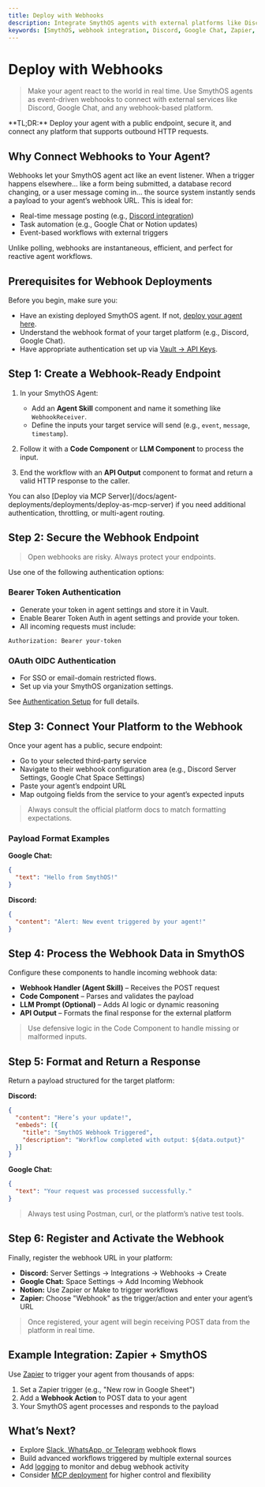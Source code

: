 ```yaml
---
title: Deploy with Webhooks
description: Integrate SmythOS agents with external platforms like Discord or Google Chat using webhook deployments to extend agent functionality.
keywords: [SmythOS, webhook integration, Discord, Google Chat, Zapier, real-time automation, event-driven agents]
---
```


# Deploy with Webhooks

> Make your agent react to the world in real time. Use SmythOS agents as event-driven webhooks to connect with external services like Discord, Google Chat, and any webhook-based platform.

<InfoCallout>
**TL;DR:** Deploy your agent with a public endpoint, secure it, and connect any platform that supports outbound HTTP requests.
</InfoCallout>

<Divider />

## Why Connect Webhooks to Your Agent?

Webhooks let your SmythOS agent act like an event listener. When a trigger happens elsewhere... like a form being submitted, a database record changing, or a user message coming in... the source system instantly sends a payload to your agent’s webhook URL. This is ideal for:

- Real-time message posting (e.g., [Discord integration](/docs/agent-deployments/integration-components/discord-integration))
- Task automation (e.g., Google Chat or Notion updates)
- Event-based workflows with external triggers

Unlike polling, webhooks are instantaneous, efficient, and perfect for reactive agent workflows.

<Divider />

## Prerequisites for Webhook Deployments

Before you begin, make sure you:

- Have an existing deployed SmythOS agent. If not, [deploy your agent here](/docs/agent-deployments/overview).
- Understand the webhook format of your target platform (e.g., Discord, Google Chat).
- Have appropriate authentication set up via [Vault → API Keys](/docs/agent-studio/key-concepts/vault).

<Divider />

## Step 1: Create a Webhook-Ready Endpoint

1. In your SmythOS Agent:  
   - Add an **Agent Skill** component and name it something like `WebhookReceiver`.  
   - Define the inputs your target service will send (e.g., `event`, `message`, `timestamp`).

2. Follow it with a **Code Component** or **LLM Component** to process the input.

3. End the workflow with an **API Output** component to format and return a valid HTTP response to the caller.

<InfoCallout>
You can also [Deploy via MCP Server](/docs/agent-deployments/deployments/deploy-as-mcp-server) if you need additional authentication, throttling, or multi-agent routing.
</InfoCallout>

<Divider />

## Step 2: Secure the Webhook Endpoint

> Open webhooks are risky. Always protect your endpoints.

Use one of the following authentication options:

### Bearer Token Authentication

- Generate your token in agent settings and store it in Vault.  
- Enable Bearer Token Auth in agent settings and provide your token.  
- All incoming requests must include:

```http
Authorization: Bearer your-token
```

### OAuth OIDC Authentication

- For SSO or email-domain restricted flows.  
- Set up via your SmythOS organization settings.

See [Authentication Setup](/docs/agent-studio/agent-settings/authentication) for full details.

<Divider />

## Step 3: Connect Your Platform to the Webhook

Once your agent has a public, secure endpoint:

- Go to your selected third-party service  
- Navigate to their webhook configuration area (e.g., Discord Server Settings, Google Chat Space Settings)  
- Paste your agent’s endpoint URL  
- Map outgoing fields from the service to your agent’s expected inputs

> Always consult the official platform docs to match formatting expectations.

### Payload Format Examples

**Google Chat:**
```json
{
  "text": "Hello from SmythOS!"
}
```

**Discord:**
```json
{
  "content": "Alert: New event triggered by your agent!"
}
```

<Divider />

## Step 4: Process the Webhook Data in SmythOS

Configure these components to handle incoming webhook data:

- **Webhook Handler (Agent Skill)** – Receives the POST request  
- **Code Component** – Parses and validates the payload  
- **LLM Prompt (Optional)** – Adds AI logic or dynamic reasoning  
- **API Output** – Formats the final response for the external platform

> Use defensive logic in the Code Component to handle missing or malformed inputs.

<Divider />

## Step 5: Format and Return a Response

Return a payload structured for the target platform:

**Discord:**
```json
{
  "content": "Here’s your update!",
  "embeds": [{
    "title": "SmythOS Webhook Triggered",
    "description": "Workflow completed with output: ${data.output}"
  }]
}
```

**Google Chat:**
```json
{
  "text": "Your request was processed successfully."
}
```

> Always test using Postman, curl, or the platform’s native test tools.

<Divider />

## Step 6: Register and Activate the Webhook

Finally, register the webhook URL in your platform:

- **Discord:** Server Settings → Integrations → Webhooks → Create  
- **Google Chat:** Space Settings → Add Incoming Webhook  
- **Notion:** Use Zapier or Make to trigger workflows  
- **Zapier:** Choose "Webhook" as the trigger/action and enter your agent’s URL

> Once registered, your agent will begin receiving POST data from the platform in real time.

<Divider />

## Example Integration: Zapier + SmythOS

Use [Zapier](https://zapier.com) to trigger your agent from thousands of apps:

1. Set a Zapier trigger (e.g., "New row in Google Sheet")  
2. Add a **Webhook Action** to POST data to your agent  
3. Your SmythOS agent processes and responds to the payload

<Divider />

## What’s Next?

- Explore [Slack, WhatsApp, or Telegram](/docs/agent-deployments/integration-components/whatsapp-integration) webhook flows
- Build advanced workflows triggered by multiple external sources
- Add [logging](/docs/agent-studio/manage-agents/logs) to monitor and debug webhook activity
- Consider [MCP deployment](/docs/agent-deployments/deployments/deploy-as-mcp-server) for higher control and flexibility

<PromptCard prompt="Deploy your agent as a secure webhook and connect to platforms like Discord, Google Chat, or Zapier." />
